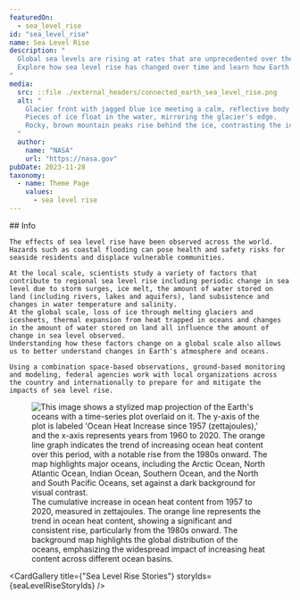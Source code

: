 ```yaml
---
featuredOn:
  - sea_level_rise 
id: "sea_level_rise"
name: Sea Level Rise
description: "
  Global sea levels are rising at rates that are unprecedented over the past 2,500 years.
  Explore how sea level rise has changed over time and learn how Earth data are helping communities plan for changing sea levels.
"
media:
  src: ::file ./external_headers/connected_earth_sea_level_rise.png
  alt: "
    Glacier front with jagged blue ice meeting a calm, reflective body of water.
    Pieces of ice float in the water, mirroring the glacier's edge.
    Rocky, brown mountain peaks rise behind the ice, contrasting the icy blue with earthy tones under a cloudy sky.
  "
  author:
    name: "NASA"
    url: "https://nasa.gov"
pubDate: 2023-11-28
taxonomy:
  - name: Theme Page
    values:
      - sea level rise
---
```




<Block>
  <Prose>
    ## Info

    The effects of sea level rise have been observed across the world.
    Hazards such as coastal flooding can pose health and safety risks for seaside residents and displace vulnerable communities.

    At the local scale, scientists study a variety of factors that contribute to regional sea level rise including periodic change in sea level due to storm surges, ice melt, the amount of water stored on land (including rivers, lakes and aquifers), land subsistence and changes in water temperature and salinity.
    At the global scale, loss of ice through melting glaciers and icesheets, thermal expansion from heat trapped in oceans and changes in the amount of water stored on land all influence the amount of change in sea level observed.
    Understanding how these factors change on a global scale also allows us to better understand changes in Earth's atmosphere and oceans.

    Using a combination space-based observations, ground-based monitoring and modeling, federal agencies work with local organizations across the country and internationally to prepare for and mitigate the impacts of sea level rise.
  </Prose>
    <Figure>
          <Image
            src={new URL('./theme.SLR.introduction_sea_level_rise/oceans_spilhaus.jpg', import.meta.url).href}
            alt="This image shows a stylized map projection of the Earth's oceans with a time-series plot overlaid on it. The y-axis of the plot is labeled 'Ocean Heat Increase since 1957 (zettajoules),' and the x-axis represents years from 1960 to 2020. The orange line graph indicates the trend of increasing ocean heat content over this period, with a notable rise from the 1980s onward. The map highlights major oceans, including the Arctic Ocean, North Atlantic Ocean, Indian Ocean, Southern Ocean, and the North and South Pacific Oceans, set against a dark background for visual contrast."
          />
        <Caption
          attrAuthor='The NASA Scientific Visualization Studio'
          attrUrl='https://svs.gsfc.nasa.gov/5111'
        >
          The cumulative increase in ocean heat content from 1957 to 2020, measured in zettajoules. The orange line represents the trend in ocean heat content, showing a significant and consistent rise, particularly from the 1980s onward. The background map highlights the global distribution of the oceans, emphasizing the widespread impact of increasing heat content across different ocean basins. 
        </Caption>
    </Figure>
</Block>

<Block type='wide'>
  <Figure>
    <Carousel items={contentArray} />
  </Figure>
</Block>

<CardGallery title={"Sea Level Rise Stories"} storyIds={seaLevelRiseStoryIds} />